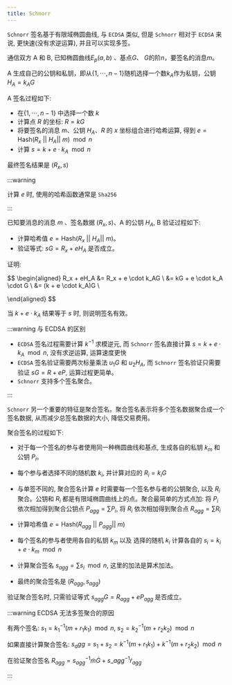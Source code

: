 ```yaml
---
title: Schnorr
---
```


`Schnorr` 签名基于有限域椭圆曲线, 与 `ECDSA` 类似, 但是 `Schnorr` 相对于 `ECDSA` 来说, 更快速(没有求逆运算), 并且可以实现多签。

通信双方 A 和 B, 已知椭圆曲线$E_p(a, b)$ 、基点$G$、 $G$的阶$n$，要签名的消息$m$。

A 生成自己的公钥和私钥，即从$\{1,\cdots,n-1\}$随机选择一个数$k_A$作为私钥，公钥 $H_A=k_AG$

A 签名过程如下:

- 在$\{1,\cdots,n-1\}$ 中选择一个数 $k$
- 计算点 $R$ 的坐标: $R = kG$
- 将要签名的消息 $m$、公钥 $H_A$、$R$ 的 $x$ 坐标组合进行哈希运算, 得到 $e=\mathrm{Hash}(R_x \ || \ H_A|| \ m) \mod n$
- 计算 $s = k + e \cdot k_A \mod n$

最终签名结果是 $(R_x, s)$

:::warning

计算 $e$ 时, 使用的哈希函数通常是 `Sha256`

:::

已知要消息的消息 $m$ 、签名数据 $(R_x, s)$、A 的公钥 $H_A$, B 验证过程如下:

- 计算哈希值 $e = \mathrm{Hash}(R_x \ || \ H_A|| \ m)$。
- 验证等式: $sG = R_x + eH_A$ 是否成立。

证明:

$$
\begin{aligned}
R_x + eH_A
&= R_x + e \cdot k_AG \\
&= kG + e \cdot k_A \cdot G \\
&= (k + e \cdot k_A)G \\

\end{aligned}
$$

当 $k + e \cdot k_A$ 结果等于 $s$ 时, 则说明签名有效。

:::warning 与 ECDSA 的区别

- `ECDSA` 签名过程需要计算 $k^{-1}$ 求模逆元, 而 `Schnorr` 签名直接计算 $s = k + e \cdot k_A \mod n$, 没有求逆运算, 运算速度更快
- `ECDSA` 签名验证需要两次标量乘法 $u_1G$ 和 $u_2H_A$, 而 `Schnorr` 签名验证只需要验证 $sG = R + eP$, 运算过程更简单。
- `Schnorr` 支持多个签名聚合。

:::

`Schnorr` 另一个重要的特征是聚合签名。聚合签名表示将多个签名数据聚合成一个签名数据, 从而减少总签名数据的大小, 降低交易费用。

聚合签名的过程如下:

- 对于每一个签名的参与者使用同一种椭圆曲线和基点, 生成各自的私钥 $k_m$ 和公钥 $P_i$。

- 每个参与者选择不同的随机数 $k_i$, 并计算对应的 $R_i = k_iG$

- 与单签不同的, 聚合签名计算 $e$ 时需要每一个签名参与者的公钥聚合, 以及 $R_i$ 聚合。公钥和 $R_i$ 都是有限域椭圆曲线上的点。聚合最简单的方式点加: 将 $P_i$ 依次相加得到聚合公钥点 $P_{agg} = \sum P_i$, 将 $R_i$ 依次相加得到聚合点 $R_{agg} = \sum R_i$

- 计算哈希值 $e = \mathrm{Hash}(R_{agg} \ || \ P_{agg}|| \ m)$

- 每个签名的参与者使用各自的私钥 $k_m$ 以及 选择的随机 $k_i$ 计算各自的 $s_i = k_i + e \cdot k_m \mod n$

- 计算聚合签名 $s_{agg} = \sum s_i \mod n$, 这里的加法是算术加法。

- 最终的聚合签名是 $(R_{agg}, s_{agg})$

验证聚合签名时, 只需验证等式 $s_{agg}G = R_{agg} + eP_{agg}$ 是否成立。

:::warning ECDSA 无法多签聚合的原因

有两个签名: $s_1 = k_1^{-1}(m + r_1k_1) \mod n$, $s_2 = k_2^{-1}(m + r_2k_2) \mod n$

如果直接计算聚合签名: $s_agg = s_1 + s_ 2 = k^{-1}(m + r_1k_1) + k^{-1}(m + r_2k_2) \mod n$

在验证聚合签名 $R_{agg} = s_{agg}^{-1} \dot m \dot G + s\_{agg}^{-1} \dot r_{agg}$

:::
